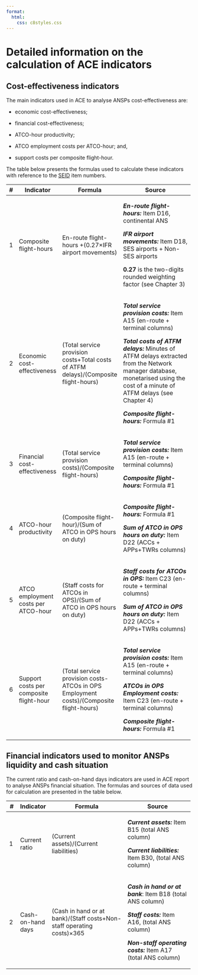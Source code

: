 ```yaml
---
format:
  html: 
    css: c8styles.css
---
```


# Detailed information on the calculation of ACE indicators

## Cost-effectiveness indicators

The main indicators used in ACE to analyse ANSPs cost-effectiveness are:

-   economic cost-effectiveness;

-   financial cost-effectiveness;

-   ATCO-hour productivity;

-   ATCO employment costs per ATCO-hour; and,

-   support costs per composite flight-hour.

The table below presents the formulas used to calculate these indicators with reference to the [SEID](https://www.eurocontrol.int/publication/eurocontrol-specification-economic-information-disclosure) item numbers.

+-----------+-----------------------------------------+----------------------------------------------------------------------------------------+-----------------------------------------------------------------------------------------------------------------------------------------------------------------------------+
| \#        | Indicator                               | Formula                                                                                | Source                                                                                                                                                                      |
+===========+=========================================+========================================================================================+=============================================================================================================================================================================+
| 1         | Composite flight-hours                  | En-route flight-hours +(0.27×IFR airport movements)                                    | ***En-route flight-hours:*** Item D16, continental ANS                                                                                                                      |
|           |                                         |                                                                                        |                                                                                                                                                                             |
|           |                                         |                                                                                        | ***IFR airport movements:*** Item D18, SES airports + Non-SES airports                                                                                                      |
|           |                                         |                                                                                        |                                                                                                                                                                             |
|           |                                         |                                                                                        | **0.27** is the two-digits rounded weighting factor (see Chapter 3)                                                                                                         |
+-----------+-----------------------------------------+----------------------------------------------------------------------------------------+-----------------------------------------------------------------------------------------------------------------------------------------------------------------------------+
| 2         | Economic cost-effectiveness             | (Total service provision costs+Total costs of ATFM delays)/(Composite flight-hours)    | ***Total service provision costs:*** Item A15 (en-route + terminal columns)                                                                                                 |
|           |                                         |                                                                                        |                                                                                                                                                                             |
|           |                                         |                                                                                        | ***Total costs of ATFM delays:*** Minutes of ATFM delays extracted from the Network manager database, monetarised using the cost of a minute of ATFM delays (see Chapter 4) |
|           |                                         |                                                                                        |                                                                                                                                                                             |
|           |                                         |                                                                                        | ***Composite flight-hours:*** Formula #1                                                                                                                                    |
+-----------+-----------------------------------------+----------------------------------------------------------------------------------------+-----------------------------------------------------------------------------------------------------------------------------------------------------------------------------+
| 3         | Financial cost-effectiveness            | (Total service provision costs)/(Composite flight-hours)                               | ***Total service provision costs:*** Item A15 (en-route + terminal columns)                                                                                                 |
|           |                                         |                                                                                        |                                                                                                                                                                             |
|           |                                         |                                                                                        | ***Composite flight-hours:*** Formula #1                                                                                                                                    |
+-----------+-----------------------------------------+----------------------------------------------------------------------------------------+-----------------------------------------------------------------------------------------------------------------------------------------------------------------------------+
| 4         | ATCO-hour productivity                  | (Composite flight-hour)/(Sum of ATCO in OPS hours on duty)                             | ***Composite flight-hours:*** Formula #1                                                                                                                                    |
|           |                                         |                                                                                        |                                                                                                                                                                             |
|           |                                         |                                                                                        | ***Sum of ATCO in OPS hours on duty:*** Item D22 (ACCs + APPs+TWRs columns)                                                                                                 |
+-----------+-----------------------------------------+----------------------------------------------------------------------------------------+-----------------------------------------------------------------------------------------------------------------------------------------------------------------------------+
| 5         | ATCO employment costs per ATCO-hour     | (Staff costs for ATCOs in OPS)/(Sum of ATCO in OPS hours on duty)                      | ***Staff costs for ATCOs in OPS:*** Item C23 (en-route + terminal columns)                                                                                                  |
|           |                                         |                                                                                        |                                                                                                                                                                             |
|           |                                         |                                                                                        | ***Sum of ATCO in OPS hours on duty:*** Item D22 (ACCs + APPs+TWRs columns)                                                                                                 |
+-----------+-----------------------------------------+----------------------------------------------------------------------------------------+-----------------------------------------------------------------------------------------------------------------------------------------------------------------------------+
| 6         | Support costs per composite flight-hour | (Total service provision costs-ATCOs in OPS Employment costs)/(Composite flight-hours) | ***Total service provision costs:*** Item A15 (en-route + terminal columns)                                                                                                 |
|           |                                         |                                                                                        |                                                                                                                                                                             |
|           |                                         |                                                                                        | ***ATCOs in OPS Employment costs:*** Item C23 (en-route + terminal columns)                                                                                                 |
|           |                                         |                                                                                        |                                                                                                                                                                             |
|           |                                         |                                                                                        | ***Composite flight-hours:*** Formula #1                                                                                                                                    |
+-----------+-----------------------------------------+----------------------------------------------------------------------------------------+-----------------------------------------------------------------------------------------------------------------------------------------------------------------------------+

## Financial indicators used to monitor ANSPs liquidity and cash situation

The current ratio and cash-on-hand days indicators are used in ACE report to analyse ANSPs financial situation. The formulas and sources of data used for calculation are presented in the table below.

+----------+-------------------+-----------------------------------------------------------------------+--------------------------------------------------------------+
| \#       | Indicator         | Formula                                                               | Source                                                       |
+==========+===================+=======================================================================+==============================================================+
| 1        | Current ratio     | (Current assets)/(Current liabilities)                                | ***Current assets:*** Item B15 (total ANS column)            |
|          |                   |                                                                       |                                                              |
|          |                   |                                                                       | ***Current liabilities:*** Item B30, (total ANS column)      |
+----------+-------------------+-----------------------------------------------------------------------+--------------------------------------------------------------+
| 2        | Cash-on-hand days | (Cash in hand or at bank)/(Staff costs+Non-staff operating costs)×365 | ***Cash in hand or at bank***: Item B18 (total ANS column)   |
|          |                   |                                                                       |                                                              |
|          |                   |                                                                       | ***Staff costs:*** Item A16, (total ANS column)              |
|          |                   |                                                                       |                                                              |
|          |                   |                                                                       | ***Non-staff operating costs:*** Item A17 (total ANS column) |
+----------+-------------------+-----------------------------------------------------------------------+--------------------------------------------------------------+
